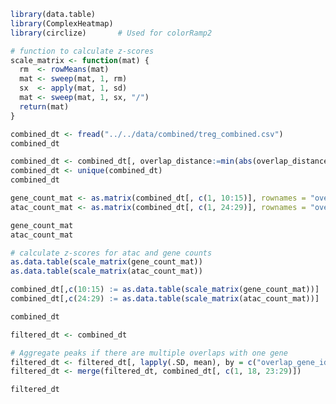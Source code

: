```r
library(data.table)
library(ComplexHeatmap)
library(circlize)       # Used for colorRamp2
```



```r
# function to calculate z-scores
scale_matrix <- function(mat) {
  rm  <- rowMeans(mat)
  mat <- sweep(mat, 1, rm)
  sx  <- apply(mat, 1, sd)
  mat <- sweep(mat, 1, sx, "/")
  return(mat)
}

combined_dt <- fread("../../data/combined/treg_combined.csv")
combined_dt

combined_dt <- combined_dt[, overlap_distance:=min(abs(overlap_distance)), by=eval(names(combined_dt)[c(1:15,17:29)])]
combined_dt <- unique(combined_dt)
combined_dt

gene_count_mat <- as.matrix(combined_dt[, c(1, 10:15)], rownames = "overlap_gene_id")
atac_count_mat <- as.matrix(combined_dt[, c(1, 24:29)], rownames = "overlap_gene_id")

gene_count_mat
atac_count_mat

# calculate z-scores for atac and gene counts
as.data.table(scale_matrix(gene_count_mat))
as.data.table(scale_matrix(atac_count_mat))

combined_dt[,c(10:15) := as.data.table(scale_matrix(gene_count_mat))]  
combined_dt[,c(24:29) := as.data.table(scale_matrix(atac_count_mat))]

combined_dt
```

```r
filtered_dt <- combined_dt

# Aggregate peaks if there are multiple overlaps with one gene
filtered_dt <- filtered_dt[, lapply(.SD, mean), by = c("overlap_gene_id"), .SDcols = c(5, 10:15)]
filtered_dt <- merge(filtered_dt, combined_dt[, c(1, 18, 23:29)]) 

filtered_dt
```

```r

```

